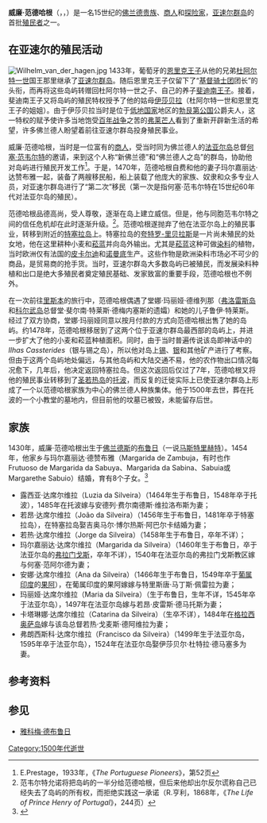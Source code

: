 '''威廉·范德哈根'''（{{lang-nl|'''Willem van der Haegen'''，有时也做'''Willelm van der Hagen'''或'''Willelm van der Haagen'''}}，{{lang-pt|'''Guilherme da Silveira'''或'''Guilherme Vanderaga'''}}，{{bd|1430年||1507年？}}）是一名15世纪的[[佛兰德|佛兰德]][[贵族|贵族]]、[[商人|商人]]和[[探险家|探险家]]，[[亚速尔群岛|亚速尔群岛]]的首批[[殖民者|殖民者]]之一。

==在亚速尔的殖民活动==
[[File:Wilhelm_van_der_hagen.jpg|thumb]]
1433年，葡萄牙的[[恩里克王子|恩里克王子]]从他的兄弟[[杜阿尔特一世|杜阿尔特一世]]国王那里继承了[[亚速尔群岛|亚速尔群岛]]。随后恩里克王子仅留下了“[[基督骑士团|基督骑士团]]团长”的头衔，而再将这些岛屿转赠回杜阿尔特一世之子、自己的养子[[斐迪南王子|斐迪南王子]]。接着，斐迪南王子又将岛屿的殖民特权授予了他的姑母[[葡萄牙的伊莎贝拉_(1397–1471)|伊莎贝拉]]（杜阿尔特一世和恩里克王子的姐姐）。由于伊莎贝拉当时是位于[[低地国家|低地国家]]地区的[[勃艮第公国|勃艮第公国]]公爵夫人，这一特权的赋予使许多当地饱受[[百年战争|百年战争]]之苦的[[弗莱芒人|弗莱芒人]]看到了重新开辟新生活的希望，许多佛兰德人盼望着前往亚速尔群岛投身殖民事业。

威廉·范德哈根，当时是一位富有的[[商人|商人]]，受当时同为佛兰德人的[[法亚尔岛|法亚尔岛]]总督[[何塞·范韦尔特|何塞·范韦尔特]]的邀请，来到这个人称“新佛兰德”和“佛兰德人之岛”的群岛，协助他对岛屿进行殖民开发工作<ref>E.Prestage，1933年，《''The Portuguese Pioneers''》，第52页</ref>。于是，1470年，范德哈根自费和他的妻子玛尔嘉丽达·达赞布雅一起，装备了两艘移民船，船上装载了他庞大的家族、奴隶和众多专业人员，对亚速尔群岛进行了“第二次”移民（第一次是指何塞·范韦尔特在15世纪60年代对法亚尔岛的殖民）。

范德哈根品德高尚，受人尊敬，逐渐在岛上建立威信。但是，他与同胞范韦尔特之间的信任危机却在此时逐渐升级。<ref>范韦尔特允诺将把岛屿的一半分给范德哈根，但后来他却出尔反尔谎称自己已经失去了岛屿的所有权，而拒绝实践这一承诺（R.亨利，1868年，《''The Life of Prince Henry of Portugal''》，244页）</ref>。范德哈根遂抛弃了他在法亚尔岛上的殖民事业，转移到附近的[[特塞拉岛|特塞拉岛]]上。特塞拉岛的[[夸特罗-里贝拉斯|夸特罗-里贝拉斯]]是一片尚未殖民的处女地，他在这里耕种小麦和[[菘蓝|菘蓝]]并向岛外输出。尤其是[[菘蓝|菘蓝]]这种可做[[染料|染料]]的植物，当时欧洲仅有法国的[[皮卡尔迪|皮卡尔迪]]和[[诺曼底|诺曼底]]生产。这些作物是欧洲染料市场必不可少的商品，是贸易商的抢手货。当时，亚速尔群岛大多数岛屿已被殖民，而发展染料种植和出口是绝大多殖民者奠定殖民基础、发家致富的重要手段，范德哈根也不例外。

在一次前往[[里斯本|里斯本]]的旅行中，范德哈根偶遇了堂娜·玛丽娅·德维列那（[[弗洛雷斯島_(亞速群島)|弗洛雷斯岛]]和[[科尔武岛|科尔武岛]]总督堂·斐尔南·特莱斯·德梅内塞斯的遗孀）和她的儿子鲁伊·特莱斯。经过了双方协商，堂娜·玛丽娅同意以按月付款的方式向范德哈根出售了她的岛屿。约1478年，范德哈根移居到了这两个位于亚速尔群岛最西部的岛屿上，并进一步扩大了他的小麦和菘蓝种植面积。同时，由于当时普遍传说该岛即神话中的''Ilhas Cassterides''（银与锡之岛），所以他对岛上[[锡|锡]]、[[银|银]]和其他矿产进行了考察。但由于这两个岛屿地处偏远，与其他岛屿和大陆交通不易，他的农作物出口情况每况愈下，几年后，他决定返回特塞拉岛。但这次返回后仅过了7年，范德哈根又将他的殖民事业转移到了[[圣若热岛|圣若热岛]]的[[托波|托波]]，而反复的迁徙实际上已使亚速尔群岛上形成了一个以范德哈根家族为中心的佛兰德人种族集体。他于1500年去世，葬在托波的一个小教堂的墓地内，但目前他的坟墓已被毁，未能留存后世。

==家族==
1430年，威廉·范德哈根出生于[[佛兰德斯|佛兰德斯]]的[[布鲁日|布鲁日]]（一说[[马斯特里赫特|马斯特里赫特]]）。1454年，他家乡与玛尔嘉丽达·德赞布雅（Margarida de Zambuja，有时也作Frutuoso de Margarida da Sabuya、Margarida da Sabina、Sabuia或Margarethe Sabuio）结婚，育有8个子女。<ref>{{geneall|110606}}</ref>
* 露西亚·达席尔维拉（Luzia da Silveira）（1464年生于布鲁日，1548年卒于托波），1485年在托波嫁与安德列·费尔南德斯·维拉洛布斯为妻；
* 若昂·达席尔维拉（João da Silveira）（1456年生于布鲁日，1481年卒于特塞拉岛），在特塞拉岛娶吉奥马尔·博尔热斯·阿巴尔卡结婚为妻； 
* 若热·达席尔维拉（Jorge da Silveira）（1458年生于布鲁日，卒年不详）；
* 玛尔嘉丽达·达席尔维拉（Margarida da Silveira）（1460年生于布鲁日，卒于法亚尔岛的[[弗拉门戈斯|弗拉门戈斯]]，卒年不详），1540年在法亚尔岛的弗拉门戈斯教区嫁与何塞·范阿尔德为妻；
* 安娜·达席尔维拉（Ana da Silveira）（1466年生于布鲁日，1549年卒于[[葡属印度|葡属印度]]的[[果阿|果阿]]），在葡属印度的果阿嫁嫁与特里斯唐·马丁斯·佩雷拉为妻；
* 玛丽娅·达席尔维拉（Maria da Silveira）（生于布鲁日，生年不详，1545年卒于法亚尔岛），1497年在法亚尔岛嫁与若昂·皮雷斯·德马托斯为妻；
* 卡塔琳娜·达席尔维拉（Catarina da Silveira）（生卒不详），1484年在[[格拉西奥萨岛|格拉西奥萨岛]]嫁与该岛总督若热·戈麦斯·德阿维拉为妻；
* 弗朗西斯科·达席尔维拉（Francisco da Silveira）（1499年生于法亚尔岛，1595年卒于法亚尔岛），1524年在法亚尔岛娶伊莎贝尔·杜特拉·德马塞多为妻。

== 参考资料 ==
{{reflist}}

== 参见 ==
* [[雅科梅·德布鲁日|雅科梅·德布鲁日]]

{{DEFAULTSORT:Haegen, Willem van der}}
[[Category:1500年代逝世|Category:1500年代逝世]]